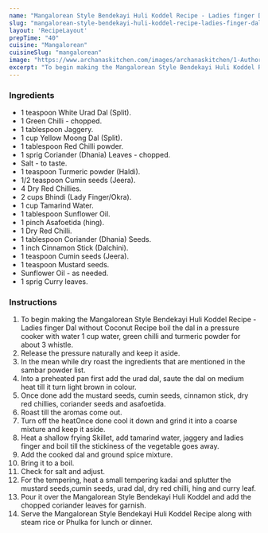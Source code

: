 ---
name: "Mangalorean Style Bendekayi Huli Koddel Recipe - Ladies finger Dal without Coconut Recipe"
slug: "mangalorean-style-bendekayi-huli-koddel-recipe-ladies-finger-dal-without-coconut-recipe"
layout: 'RecipeLayout'
prepTime: "40"
cuisine: "Mangalorean"
cuisineSlug: "mangalorean"
image: "https://www.archanaskitchen.com/images/archanaskitchen/1-Author/sibyl_sunitha/Mangalorean_Style_Bendekayi_Huli_Koddel_Recipe_Ladies_finger_Dal_without_Coconut_Recipe.jpg"
excerpt: "To begin making the Mangalorean Style Bendekayi Huli Koddel Recipe - Ladies finger Dal without Coconut Recipe boil the dal in a pressure cooker with water 1 cup water, green chilli and turmeric powder for about 3 whistle"
---

### Ingredients

- 1 teaspoon White Urad Dal (Split).
- 1 Green Chilli - chopped.
- 1 tablespoon Jaggery.
- 1 cup Yellow Moong Dal (Split).
- 1 tablespoon Red Chilli powder.
- 1 sprig Coriander (Dhania) Leaves - chopped.
- Salt - to taste.
- 1 teaspoon Turmeric powder (Haldi).
- 1/2 teaspoon Cumin seeds (Jeera).
- 4 Dry Red Chillies.
- 2 cups Bhindi (Lady Finger/Okra).
- 1 cup Tamarind Water.
- 1 tablespoon Sunflower Oil.
- 1 pinch Asafoetida (hing).
- 1 Dry Red Chilli.
- 1 tablespoon Coriander (Dhania) Seeds.
- 1 inch Cinnamon Stick (Dalchini).
- 1 teaspoon Cumin seeds (Jeera).
- 1 teaspoon Mustard seeds.
- Sunflower Oil - as needed.
- 1 sprig Curry leaves.

### Instructions

1. To begin making the Mangalorean Style Bendekayi Huli Koddel Recipe - Ladies finger Dal without Coconut Recipe boil the dal in a pressure cooker with water 1 cup water, green chilli and turmeric powder for about 3 whistle.
1. Release the pressure naturally and keep it aside.
1. In the mean while dry roast the ingredients that are mentioned in the sambar powder list.
1. Into a preheated pan first add the urad dal, saute the dal on medium heat till it turn light brown in colour.
1. Once done add the mustard seeds, cumin seeds, cinnamon stick, dry red chillies, coriander seeds and asafoetida.
1. Roast till the aromas come out.
1. Turn off the heatOnce done cool it down and grind it into a coarse mixture and keep it aside.
1. Heat a shallow frying Skillet, add tamarind water, jaggery and ladies finger and boil till the stickiness of the vegetable goes away.
1. Add the cooked dal and ground spice mixture.
1. Bring it to a boil.
1. Check for salt and adjust.
1. For the tempering, heat a small tempering kadai and splutter the mustard seeds,cumin seeds, urad dal, dry red chilli, hing and curry leaf.
1. Pour it over the Mangalorean Style Bendekayi Huli Koddel and add the chopped coriander leaves for garnish.
1. Serve the Mangalorean Style Bendekayi Huli Koddel Recipe along with steam rice or Phulka for lunch or dinner.
